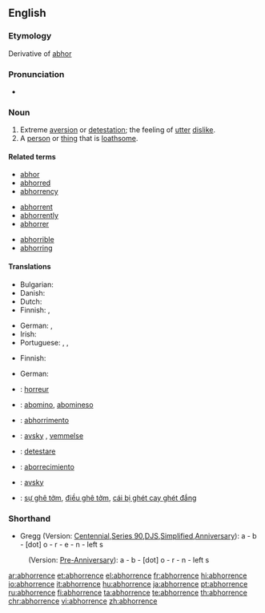 ==English==

===Etymology===
Derivative of [[abhor]]

===Pronunciation===
* {{audio|en-us-abhorrence.ogg|Audio (US)}}

===Noun===
{{en-noun}}

# Extreme [[aversion]] or [[detestation]]; the feeling of [[utter]] [[dislike]].
# A [[person]] or [[thing]] that is [[loathsome]].

====Related terms====
{{rel-top}}
* [[abhor]]
* [[abhorred]]
* [[abhorrency]]
{{rel-mid3}}
* [[abhorrent]]
* [[abhorrently]]
* [[abhorrer]]
{{rel-mid3}}
* [[abhorrible]]
* [[abhorring]]
{{rel-bottom}}

====Translations====
{{trans-top|extreme aversion}}
* Bulgarian: {{t+|bg|отвращение}}
* Danish: {{t+|da|afsky|c}}
* Dutch: {{t+|nl|afkeer|m}}
* Finnish: {{t-|fi|inho}}, {{t+|fi|kammo}}
{{trans-mid}}
* German: {{t+|de|abscheu}}, {{t-|de|ekel}}
* Irish: {{t-|ga|fuath|f|xs=Irish}}
* Portuguese: {{t|pt|aversão|f}}, {{t+|pt|horror|m}}, {{t+|pt|repugnância|f}}
{{trans-bottom}}

{{trans-top|loathsome person or thing}}
* Finnish: {{t|fi|iljetys}}
{{trans-mid}}
* German: {{t+|de|Ekel|n}}
{{trans-bottom}}

{{checktrans-top}}
* {{ttbc|fr}}: [[horreur]] {{m}}
* {{ttbc|io}}: [[abomino]], [[abomineso]]
* {{ttbc|Interlingua}}: [[abhorrimento]]
* {{ttbc|no}}: [[avsky]] {{c}}, [[vemmelse]] {{c}}
{{trans-mid}}
* {{ttbc|ro}}: [[detestare]]
* {{ttbc|es}}: [[aborrecimiento]] {{m}}
* {{ttbc|sv}}: [[avsky]]
* {{ttbc|vi}}: [[sự ghê tởm]], [[điều ghê tởm]], [[cái bị ghét cay ghét đắng]]
{{trans-bottom}}

===Shorthand===

* Gregg (Version: [http://en.wikipedia.org/wiki/Gregg_Shorthand#Centennial_Gregg_Shorthand Centennial],[http://en.wikipedia.org/wiki/Gregg_Shorthand#Series_90_Gregg_Shorthand  Series 90],[http://en.wikipedia.org/wiki/Gregg_Shorthand#Diamond_Jubilee_Gregg_Shorthand  DJS],[http://en.wikipedia.org/wiki/Gregg_Shorthand#Simplified_Gregg_Shorthand Simplified],[http://en.wikipedia.org/wiki/Gregg_Shorthand#Anniversary_Gregg_Shorthand Anniversary]): a - b - [dot] o - r - e - n - left s
: (Version: [http://en.wikipedia.org/wiki/Gregg_Shorthand#Pre_Anniversary_Gregg_Shorthand Pre-Anniversary]): a - b - [dot] o - r - n - left s

[[ar:abhorrence]]
[[et:abhorrence]]
[[el:abhorrence]]
[[fr:abhorrence]]
[[hi:abhorrence]]
[[io:abhorrence]]
[[it:abhorrence]]
[[hu:abhorrence]]
[[ja:abhorrence]]
[[pt:abhorrence]]
[[ru:abhorrence]]
[[fi:abhorrence]]
[[ta:abhorrence]]
[[te:abhorrence]]
[[th:abhorrence]]
[[chr:abhorrence]]
[[vi:abhorrence]]
[[zh:abhorrence]]